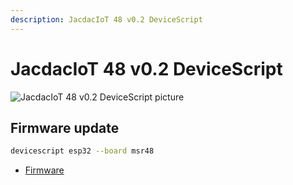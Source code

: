 ```yaml
---
description: JacdacIoT 48 v0.2 DeviceScript
---
```

# JacdacIoT 48 v0.2 DeviceScript




![JacdacIoT 48 v0.2 DeviceScript picture](https://microsoft.github.io/jacdac-docs/images/devices/microsoft-research/jmbrainesp3248v03.catalog.jpg)

## Firmware update

```bash
devicescript esp32 --board msr48
```


- [Firmware](https://github.com/microsoft/jacdac-esp32/releases/latest/download/devicescript-esp32s2-msr48-0x1000.bin)